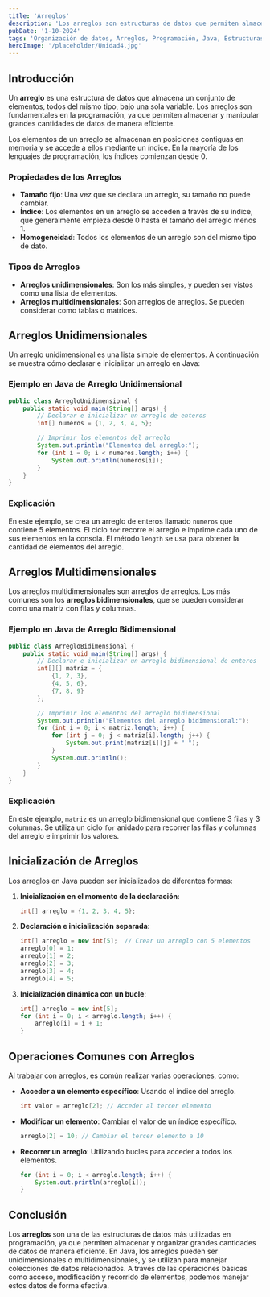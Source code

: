 ---
title: 'Arreglos'
description: 'Los arreglos son estructuras de datos que permiten almacenar múltiples valores del mismo tipo en una sola variable.'
pubDate: '1-10-2024'
tags: 'Organización de datos, Arreglos, Programación, Java, Estructuras de datos'
heroImage: '/placeholder/Unidad4.jpg'
---

## Introducción

Un **arreglo** es una estructura de datos que almacena un conjunto de elementos, todos del mismo tipo, bajo una sola variable. Los arreglos son fundamentales en la programación, ya que permiten almacenar y manipular grandes cantidades de datos de manera eficiente. 

Los elementos de un arreglo se almacenan en posiciones contiguas en memoria y se accede a ellos mediante un índice. En la mayoría de los lenguajes de programación, los índices comienzan desde 0.

### Propiedades de los Arreglos

- **Tamaño fijo**: Una vez que se declara un arreglo, su tamaño no puede cambiar.
- **Índice**: Los elementos en un arreglo se acceden a través de su índice, que generalmente empieza desde 0 hasta el tamaño del arreglo menos 1.
- **Homogeneidad**: Todos los elementos de un arreglo son del mismo tipo de dato.

### Tipos de Arreglos

- **Arreglos unidimensionales**: Son los más simples, y pueden ser vistos como una lista de elementos.
- **Arreglos multidimensionales**: Son arreglos de arreglos. Se pueden considerar como tablas o matrices.

## Arreglos Unidimensionales

Un arreglo unidimensional es una lista simple de elementos. A continuación se muestra cómo declarar e inicializar un arreglo en Java:

### Ejemplo en Java de Arreglo Unidimensional

```java
public class ArregloUnidimensional {
    public static void main(String[] args) {
        // Declarar e inicializar un arreglo de enteros
        int[] numeros = {1, 2, 3, 4, 5};

        // Imprimir los elementos del arreglo
        System.out.println("Elementos del arreglo:");
        for (int i = 0; i < numeros.length; i++) {
            System.out.println(numeros[i]);
        }
    }
}
```

### Explicación

En este ejemplo, se crea un arreglo de enteros llamado `numeros` que contiene 5 elementos. El ciclo `for` recorre el arreglo e imprime cada uno de sus elementos en la consola. El método `length` se usa para obtener la cantidad de elementos del arreglo.

## Arreglos Multidimensionales

Los arreglos multidimensionales son arreglos de arreglos. Los más comunes son los **arreglos bidimensionales**, que se pueden considerar como una matriz con filas y columnas.

### Ejemplo en Java de Arreglo Bidimensional

```java
public class ArregloBidimensional {
    public static void main(String[] args) {
        // Declarar e inicializar un arreglo bidimensional de enteros
        int[][] matriz = {
            {1, 2, 3},
            {4, 5, 6},
            {7, 8, 9}
        };

        // Imprimir los elementos del arreglo bidimensional
        System.out.println("Elementos del arreglo bidimensional:");
        for (int i = 0; i < matriz.length; i++) {
            for (int j = 0; j < matriz[i].length; j++) {
                System.out.print(matriz[i][j] + " ");
            }
            System.out.println();
        }
    }
}
```

### Explicación

En este ejemplo, `matriz` es un arreglo bidimensional que contiene 3 filas y 3 columnas. Se utiliza un ciclo `for` anidado para recorrer las filas y columnas del arreglo e imprimir los valores.

## Inicialización de Arreglos

Los arreglos en Java pueden ser inicializados de diferentes formas:

1. **Inicialización en el momento de la declaración**:

   ```java
   int[] arreglo = {1, 2, 3, 4, 5};
   ```

2. **Declaración e inicialización separada**:

   ```java
   int[] arreglo = new int[5];  // Crear un arreglo con 5 elementos
   arreglo[0] = 1;
   arreglo[1] = 2;
   arreglo[2] = 3;
   arreglo[3] = 4;
   arreglo[4] = 5;
   ```

3. **Inicialización dinámica con un bucle**:

   ```java
   int[] arreglo = new int[5];
   for (int i = 0; i < arreglo.length; i++) {
       arreglo[i] = i + 1;
   }
   ```

## Operaciones Comunes con Arreglos

Al trabajar con arreglos, es común realizar varias operaciones, como:

- **Acceder a un elemento específico**: Usando el índice del arreglo.
  ```java
  int valor = arreglo[2]; // Acceder al tercer elemento
  ```

- **Modificar un elemento**: Cambiar el valor de un índice específico.
  ```java
  arreglo[2] = 10; // Cambiar el tercer elemento a 10
  ```

- **Recorrer un arreglo**: Utilizando bucles para acceder a todos los elementos.
  ```java
  for (int i = 0; i < arreglo.length; i++) {
      System.out.println(arreglo[i]);
  }
  ```

## Conclusión

Los **arreglos** son una de las estructuras de datos más utilizadas en programación, ya que permiten almacenar y organizar grandes cantidades de datos de manera eficiente. En Java, los arreglos pueden ser unidimensionales o multidimensionales, y se utilizan para manejar colecciones de datos relacionados. A través de las operaciones básicas como acceso, modificación y recorrido de elementos, podemos manejar estos datos de forma efectiva.